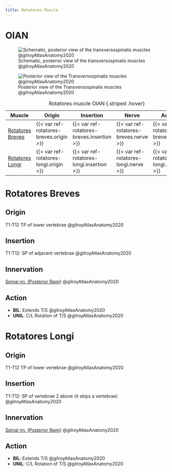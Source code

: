 ```yaml
---
title: Rotatores Muscle
---
```


# OIAN
![Schematic, posterior view of the transversospinalis muscles @gilroyAtlasAnatomy2020](/The Archive/Anatomy/Muscles/Muscles of the back/images/311 schematic transversospinalis muscles posterior view.png)

![Posterior view of the Transversospinalis muscles @gilroyAtlasAnatomy2020](/The Archive/Anatomy/Muscles/Muscles of the back/images/313a Deep intrinsic back muscles.png)

| Muscle  | Origin | Insertion | Nerve | Action |
|------|--------|-------|----------|--------|
| [Rotatores Breves]({{< var ref-rotatores-breves.path >}}) | {{< var ref-rotatores-breves.origin >}} | {{< var ref-rotatores-breves.insertion >}} | {{< var ref-rotatores-breves.nerve >}} | {{< var ref-rotatores-breves.action >}} |
| [Rotatores Longi]({{< var ref-rotatores-longi.path >}}) | {{< var ref-rotatores-longi.origin >}} | {{< var ref-rotatores-longi.insertion >}} | {{< var ref-rotatores-longi.nerve >}} | {{< var ref-rotatores-longi.action >}} |

: Rotatores muscle OIAN {.striped .hover}

# Rotatores Breves
## Origin
T1-T12 TP of lower vertebrae @gilroyAtlasAnatomy2020

## Insertion 
T1-T12: SP of adjacent vertebrae @gilroyAtlasAnatomy2020

## Innervation
[Spinal nn. (Posterior Rami)]({{< var ref-spinal-nerves.path >}}) @gilroyAtlasAnatomy2020

## Action

- **BIL**: Extends T/S @gilroyAtlasAnatomy2020
- **UNIL**: C/L Rotation of T/S @gilroyAtlasAnatomy2020


# Rotatores Longi
## Origin
T1-T12 TP of lower vertebrae @gilroyAtlasAnatomy2020

## Insertion 
T1-T12: SP of vertebrae 2 above (it skips a vertebrae) @gilroyAtlasAnatomy2020

## Innervation
[Spinal nn. (Posterior Rami)]({{< var ref-spinal-nerves.path >}}) @gilroyAtlasAnatomy2020

## Action

- **BIL**: Extends T/S @gilroyAtlasAnatomy2020
- **UNIL**: C/L Rotation of T/S @gilroyAtlasAnatomy2020